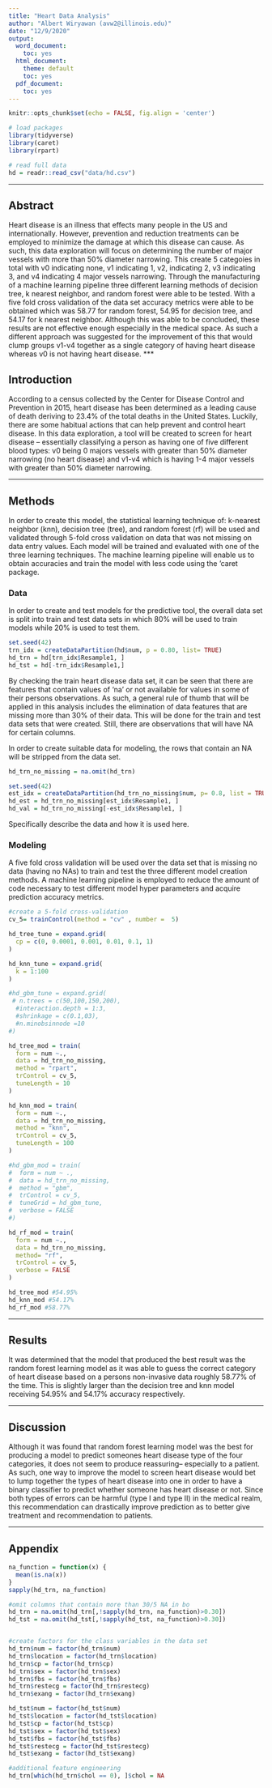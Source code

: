 ```yaml
---
title: "Heart Data Analysis"
author: "Albert Wiryawan (avw2@illinois.edu)"
date: "12/9/2020"
output:
  word_document:
    toc: yes
  html_document:
    theme: default
    toc: yes
  pdf_document:
    toc: yes
---
```


```r
knitr::opts_chunk$set(echo = FALSE, fig.align = 'center')
```

```r
# load packages
library(tidyverse)
library(caret)
library(rpart)
```

```r
# read full data
hd = readr::read_csv("data/hd.csv")
```

***

## Abstract

Heart disease is an illness that effects many people in the US and internationally. However, prevention and reduction treatments can be employed to minimize the damage at which this disease can cause. As such, this data exploration will focus on determining the number of major vessels with more than 50% diameter narrowing. This create 5 categoies in total with v0 indicating none, v1 indicating 1, v2, indicating 2, v3 indicating 3, and v4 indicating 4 major vessels narrowing. Through the manufacturing of a machine learning pipeline three different learning methods of decision tree, k nearest neighbor, and random forest were able to be tested. With a five fold cross validation of the data set accuracy metrics were able to be obtained which was 58.77 for random forest, 54.95 for decision tree, and 54.17 for k nearest neighbor. Although this was able to be concluded, these results are not effective enough especially in the medical space. As such a different approach was suggested for the improvement of this that would clump groups v1-v4 together as a single category of having heart disease whereas v0 is not having heart disease.
***

## Introduction

According to a census collected by the Center for Disease Control and Prevention in 2015, heart disease has been determined as a leading cause of death deriving to 23.4% of the total deaths in the United States. Luckily, there are some habitual actions that can help prevent and control heart disease. In this data exploration, a tool will be created to screen for heart disease -- essentially classifying a person as having one of five different blood types: v0 being 0 majors vessels with greater than 50% diameter narrowing (no heart disease) and v1-v4 which is having 1-4 major vessels with greater than 50% diameter narrowing. 


***

## Methods

In order to create this model, the statistical learning technique of: k-nearest neighbor (knn), decision tree (tree), and random forest (rf)  will be used and validated through 5-fold cross validation on data that was not missing on data entry values. Each model will be trained and evaluated with one of the three learning techniques. The machine learning pipeline will enable us to obtain accuracies and train the model with less code using the 'caret package. 

### Data
In order to create and test models for the predictive tool, the overall data set is  split into train and test data sets in which 80% will be used to train models while 20% is used to test them. 
```r
set.seed(42)
trn_idx = createDataPartition(hd$num, p = 0.80, list= TRUE)
hd_trn = hd[trn_idx$Resample1, ]
hd_tst = hd[-trn_idx$Resample1,]
```

By checking the train heart disease data set, it can be seen that there are features that contain values of 'na' or not available for values in some of their persons observations. As such, a general rule of thumb that will be applied in this analysis includes the elimination of data features that are missing more than 30% of their data. This will be done for the train and test data sets that were created. Still, there are  observations that will have NA for certain columns. 

In order to create suitable data for modeling, the rows that contain an NA will be stripped from the data set.
```r
hd_trn_no_missing = na.omit(hd_trn)

set.seed(42)
est_idx = createDataPartition(hd_trn_no_missing$num, p= 0.8, list = TRUE)
hd_est = hd_trn_no_missing[est_idx$Resample1, ]
hd_val = hd_trn_no_missing[-est_idx$Resample1, ]


```

Specifically describe the data and how it is used here.

### Modeling
A five fold cross validation will be used over the data set that is missing no data (having no NAs) to train and test the three different model creation methods. A machine learning pipeline is employed to reduce the amount of code necessary to test different model hyper parameters and acquire prediction accuracy metrics. 
```r
#create a 5-fold cross-validation 
cv_5= trainControl(method = "cv" , number =  5)

hd_tree_tune = expand.grid(
  cp = c(0, 0.0001, 0.001, 0.01, 0.1, 1)
)

hd_knn_tune = expand.grid(
  k = 1:100
)

#hd_gbm_tune = expand.grid(
 # n.trees = c(50,100,150,200),
  #interaction.depth = 1:3,
  #shrinkage = c(0.1,03),
  #n.minobsinnode =10
#)

hd_tree_mod = train(
  form = num ~.,
  data = hd_trn_no_missing,
  method = "rpart",
  trControl = cv_5,
  tuneLength = 10
)

hd_knn_mod = train(
  form = num ~.,
  data = hd_trn_no_missing,
  method = "knn",
  trControl = cv_5,
  tuneLength = 100
)

#hd_gbm_mod = train(
#  form = num ~ .,
#  data = hd_trn_no_missing,
#  method = "gbm",
#  trControl = cv_5,
#  tuneGrid = hd_gbm_tune,
#  verbose = FALSE
#)

hd_rf_mod = train(
  form = num ~.,
  data = hd_trn_no_missing,
  method= "rf",
  trControl = cv_5,
  verbose = FALSE
)

hd_tree_mod #54.95%
hd_knn_mod #54.17%
hd_rf_mod #58.77%
```


***

## Results

It was determined that the model that produced the best result was the random forest learning model as it was able to guess the correct category of heart disease based on a persons non-invasive data roughly 58.77% of the time. This is slightly larger than the decision tree and knn model receiving 54.95% and 54.17% accuracy respectively.  

***

## Discussion

Although it was found that random forest learning model was the best for producing a model to predict someones heart disease type of the four categories, it does not seem to produce reassuring-- especially to a patient. As such, one way to improve the model to screen heart disease would bet to lump together the types of heart disease into one in order to have a binary classifier to predict whether someone has heart disease or not. Since both types of errors can be harmful (type I and type II) in the medical realm, this recommendation can drastically improve prediction as to better give treatment and recommendation to patients. 

***

## Appendix

```r
na_function = function(x) {
  mean(is.na(x))
}
sapply(hd_trn, na_function)

#omit columns that contain more than 30/5 NA in bo
hd_trn = na.omit(hd_trn[,!sapply(hd_trn, na_function)>0.30])
hd_tst = na.omit(hd_tst[,!sapply(hd_tst, na_function)>0.30])


#create factors for the class variables in the data set 
hd_trn$num = factor(hd_trn$num)
hd_trn$location = factor(hd_trn$location)
hd_trn$cp = factor(hd_trn$cp)
hd_trn$sex = factor(hd_trn$sex)
hd_trn$fbs = factor(hd_trn$fbs)
hd_trn$restecg = factor(hd_trn$restecg)
hd_trn$exang = factor(hd_trn$exang)

hd_tst$num = factor(hd_tst$num)
hd_tst$location = factor(hd_tst$location)
hd_tst$cp = factor(hd_tst$cp)
hd_tst$sex = factor(hd_tst$sex)
hd_tst$fbs = factor(hd_tst$fbs)
hd_tst$restecg = factor(hd_tst$restecg)
hd_tst$exang = factor(hd_tst$exang)

```

```r
#additional feature engineering 
hd_trn[which(hd_trn$chol == 0), ]$chol = NA 
```

